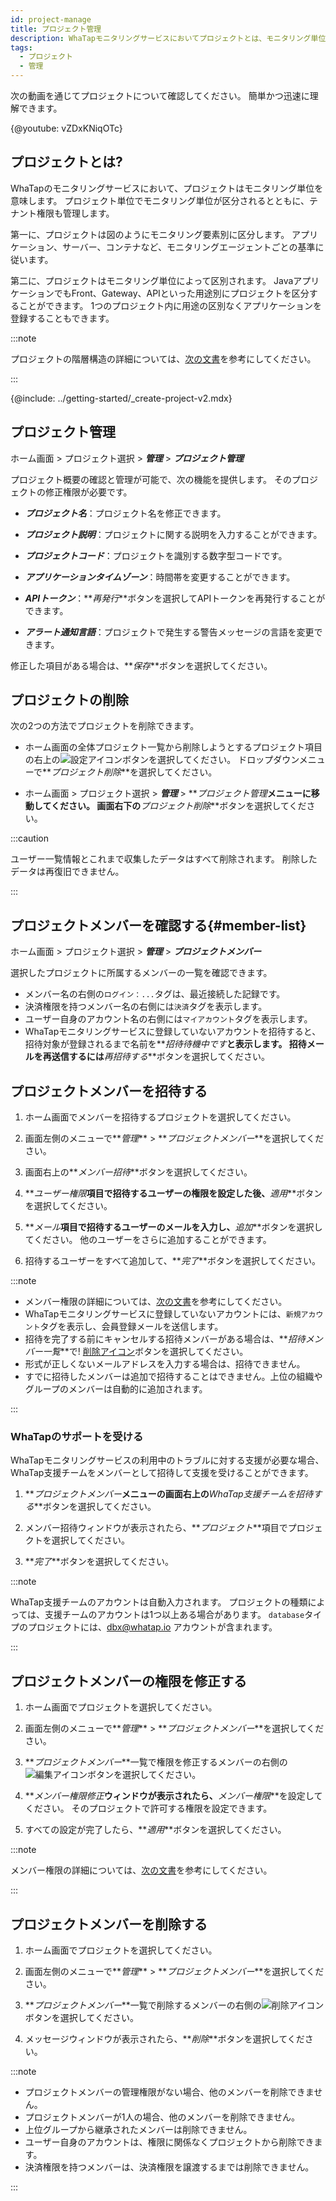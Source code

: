```yaml
---
id: project-manage
title: プロジェクト管理
description: WhaTapモニタリングサービスにおいてプロジェクトとは、モニタリング単位を意味します。 プロジェクトについて案内します。
tags:
  - プロジェクト
  - 管理
---
```



次の動画を通じてプロジェクトについて確認してください。 簡単かつ迅速に理解できます。

{@youtube: vZDxKNiqOTc}

## プロジェクトとは?

WhaTapのモニタリングサービスにおいて、プロジェクトはモニタリング単位を意味します。 プロジェクト単位でモニタリング単位が区分されるとともに、テナント権限も管理します。

第一に、プロジェクトは図のようにモニタリング要素別に区分します。 アプリケーション、サーバー、コンテナなど、モニタリングエージェントごとの基準に従います。

<ImgLang img='project-01.png' desc='프로젝트 생성'/>

第二に、プロジェクトはモニタリング単位によって区別されます。 JavaアプリケーションでもFront、Gateway、APIといった用途別にプロジェクトを区分することができます。 1つのプロジェクト内に用途の区別なくアプリケーションを登録することもできます。

<ImgLang img='demo-project.png' desc='Demo project'/>

:::note

プロジェクトの階層構造の詳細については、[次の文書](../project/project-structure)を参考にしてください。

:::

{@include: ../getting-started/_create-project-v2.mdx} 

## プロジェクト管理

ホーム画面 > プロジェクト選択 > **_管理_** > **_プロジェクト管理_**

プロジェクト概要の確認と管理が可能で、次の機能を提供します。 そのプロジェクトの修正権限が必要です。

<ImgLang img='project-manage.png' desc='Project management'/>

-   **_プロジェクト名_**：プロジェクト名を修正できます。

-   **_プロジェクト説明_**：プロジェクトに関する説明を入力することができます。

-   **_プロジェクトコード_**：プロジェクトを識別する数字型コードです。

-   **_アプリケーションタイムゾーン_**：時間帯を変更することができます。

-   **_APIトークン_**：**_再発行_**ボタンを選択してAPIトークンを再発行することができます。

-   **_アラート通知言語_**：プロジェクトで発生する警告メッセージの言語を変更できます。

修正した項目がある場合は、**_保存_**ボタンを選択してください。

## プロジェクトの削除

次の2つの方法でプロジェクトを削除できます。

-   ホーム画面の全体プロジェクト一覧から削除しようとするプロジェクト項目の右上の![設定アイコン](/img/ico-setting.svg)ボタンを選択してください。 ドロップダウンメニューで**_プロジェクト削除_**を選択してください。

-   ホーム画面 > プロジェクト選択 > **_管理_** > **_プロジェクト管理_**メニューに移動してください。 画面右下の**_プロジェクト削除_**ボタンを選択してください。

:::caution

ユーザー一覧情報とこれまで収集したデータはすべて削除されます。 削除したデータは再復旧できません。

:::

## プロジェクトメンバーを確認する{#member-list}

ホーム画面 > プロジェクト選択 > **_管理_** > **_プロジェクトメンバー_**

選択したプロジェクトに所属するメンバーの一覧を確認できます。

<ImgLang img='project-member-list.png' desc='プロジェクトメンバー一覧' />

-   メンバー名の右側の<code class='history'>ログイン：...</code>タグは、最近接続した記録です。
-   決済権限を持つメンバー名の右側には<code class='pay'>決済</code>タグを表示します。
-   ユーザー自身のアカウント名の右側には<code class='my'>マイアカウント</code>タグを表示します。
-   WhaTapモニタリングサービスに登録していないアカウントを招待すると、招待対象が登録されるまで名前を**_招待待機中です_**と表示します。 招待メールを再送信するには**_再招待する_**ボタンを選択してください。

## プロジェクトメンバーを招待する

1.  ホーム画面でメンバーを招待するプロジェクトを選択してください。

2.  画面左側のメニューで**_管理_** > **_プロジェクトメンバー_**を選択してください。

3.  画面右上の**_メンバー招待_**ボタンを選択してください。

4.  **_ユーザー権限_**項目で招待するユーザーの権限を設定した後、**_適用_**ボタンを選択してください。

5.  **_メール_**項目で招待するユーザーのメールを入力し、**_追加_**ボタンを選択してください。 他のユーザーをさらに追加することができます。

6.  招待するユーザーをすべて追加して、**_完了_**ボタンを選択してください。

:::note

-   メンバー権限の詳細については、[次の文書](../project/project-structure#project-auth)を参考にしてください。
-   WhaTapモニタリングサービスに登録していないアカウントには、`新規アカウント`タグを表示し、会員登録メールを送信します。
-   招待を完了する前にキャンセルする招待メンバーがある場合は、**_招待メンバー一覧_**で! [削除アイコン](/img/ico-trash-red.svg)ボタンを選択してください。
-   形式が正しくないメールアドレスを入力する場合は、招待できません。
-   すでに招待したメンバーは追加で招待することはできません。上位の組織やグループのメンバーは自動的に追加されます。

:::

### WhaTapのサポートを受ける

WhaTapモニタリングサービスの利用中のトラブルに対する支援が必要な場合、WhaTap支援チームをメンバーとして招待して支援を受けることができます。 

1.  **_プロジェクトメンバー_**メニューの画面右上の**_WhaTap支援チームを招待する_**ボタンを選択してください。

2.  メンバー招待ウィンドウが表示されたら、**_プロジェクト_**項目でプロジェクトを選択してください。

3.  **_完了_**ボタンを選択してください。

:::note

WhaTap支援チームのアカウントは自動入力されます。 プロジェクトの種類によっては、支援チームのアカウントは1つ以上ある場合があります。 `database`タイプのプロジェクトには、dbx@whatap.io アカウントが含まれます。

:::

## プロジェクトメンバーの権限を修正する

1.  ホーム画面でプロジェクトを選択してください。

2.  画面左側のメニューで**_管理_** > **_プロジェクトメンバー_**を選択してください。

3.  **_プロジェクトメンバー_**一覧で権限を修正するメンバーの右側の![編集アイコン](/img/ico-edit.svg)ボタンを選択してください。 

4.  **_メンバー権限修正_**ウィンドウが表示されたら、**_メンバー権限_**を設定してください。 そのプロジェクトで許可する権限を設定できます。

5.  すべての設定が完了したら、**_適用_**ボタンを選択してください。

:::note

メンバー権限の詳細については、[次の文書](../project/project-structure#project-auth)を参考にしてください。

:::

## プロジェクトメンバーを削除する

1.  ホーム画面でプロジェクトを選択してください。

2.  画面左側のメニューで**_管理_** > **_プロジェクトメンバー_**を選択してください。

3.  **_プロジェクトメンバー_**一覧で削除するメンバーの右側の![削除アイコン](/img/ico-trash-red.svg)ボタンを選択してください。

4.  メッセージウィンドウが表示されたら、**_削除_**ボタンを選択してください。

:::note

-   プロジェクトメンバーの管理権限がない場合、他のメンバーを削除できません。
-   プロジェクトメンバーが1人の場合、他のメンバーを削除できません。
-   上位グループから継承されたメンバーは削除できません。
-   ユーザー自身のアカウントは、権限に関係なくプロジェクトから削除できます。
-   決済権限を持つメンバーは、決済権限を譲渡するまでは削除できません。

:::
